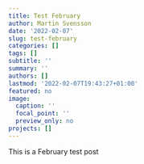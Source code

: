 ```yaml
---
title: Test February
author: Martin Svensson
date: '2022-02-07'
slug: test-february
categories: []
tags: []
subtitle: ''
summary: ''
authors: []
lastmod: '2022-02-07T19:43:27+01:00'
featured: no
image:
  caption: ''
  focal_point: ''
  preview_only: no
projects: []
---
```


This is a February test post